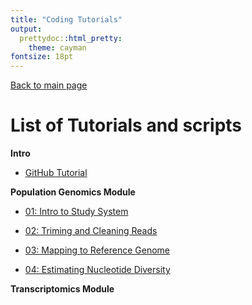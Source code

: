 ```yaml
---
title: "Coding Tutorials"
output:
  prettydoc::html_pretty:
    theme: cayman
fontsize: 18pt
---
```


[Back to main page](index.html)

# List of Tutorials and scripts

**Intro**

* [GitHub Tutorial](Fall2025/tutorials/EcoGen2025_GitHub_Initial_Walkthrough.md)

**Population Genomics Module**

* [01: Intro to Study System](Fall2025/tutorials/EcoGen2025_PopGenomics1_StudySystem.html)

* [02: Triming and Cleaning Reads](Fall2025/tutorials/EcoGen2025_PopGenomics2_trimreads.html)

* [03: Mapping to Reference Genome](Fall2025/tutorials/EcoGen2025_PopGenomics3_mapping.html)

* [04: Estimating Nucleotide Diversity](Fall2025/tutorials/EcoGen2025_PopGenomics4_Diversity.html)


**Transcriptomics Module**

